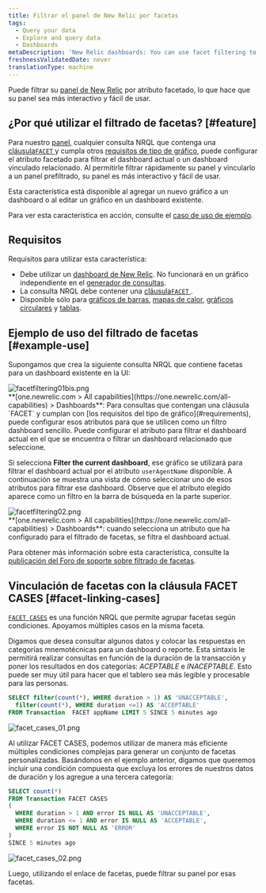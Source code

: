 ```yaml
---
title: Filtrar el panel de New Relic por facetas
tags:
  - Query your data
  - Explore and query data
  - Dashboards
metaDescription: 'New Relic dashboards: You can use facet filtering to filter dashboards by specific attributes.'
freshnessValidatedDate: never
translationType: machine
---
```


Puede filtrar su [panel de New Relic](/docs/dashboards/new-relic-one-dashboards/get-started/introduction-new-relic-one-dashboards) por atributo facetado, lo que hace que su panel sea más interactivo y fácil de usar.

## ¿Por qué utilizar el filtrado de facetas? [#feature]

Para nuestro [panel](/docs/dashboards/new-relic-one-dashboards/get-started/introduction-new-relic-one-dashboards), cualquier consulta NRQL que contenga una [cláusula`FACET` ](/docs/query-data/nrql-new-relic-query-language/getting-started/nrql-syntax-components-functions#sel-facet)y cumpla otros [requisitos de tipo de gráfico](#requirements), puede configurar el atributo facetado para filtrar el dashboard actual o un dashboard vinculado relacionado. Al permitirle filtrar rápidamente su panel y vincularlo a un panel prefiltrado, su panel es más interactivo y fácil de usar.

Esta característica está disponible al agregar un nuevo gráfico a un dashboard o al editar un gráfico en un dashboard existente.

Para ver esta característica en acción, consulte el [caso de uso de ejemplo](#example-use).

## Requisitos

Requisitos para utilizar esta característica:

* Debe utilizar un [dashboard de New Relic](/docs/dashboards/new-relic-one-dashboards/get-started/introduction-new-relic-one-dashboards). No funcionará en un gráfico independiente en el [generador de consultas](/docs/chart-builder/use-chart-builder/get-started/introduction-chart-builder).
* La consulta NRQL debe contener una [cláusula`FACET` ](/docs/query-data/nrql-new-relic-query-language/getting-started/nrql-syntax-components-functions#sel-facet).
* Disponible sólo para [gráficos de barras](/docs/insights/use-insights-ui/manage-dashboards/chart-types#widget-barchart), [mapas de calor](/docs/insights/use-insights-ui/manage-dashboards/chart-types#widget-heatmap), [gráficos circulares](/docs/insights/use-insights-ui/manage-dashboards/chart-types#widget-piechart) y [tablas](/docs/insights/use-insights-ui/manage-dashboards/chart-types#widget-table).

## Ejemplo de uso del filtrado de facetas [#example-use]

Supongamos que crea la siguiente consulta NRQL que contiene facetas para un dashboard existente en la UI:

<img title="facetfiltering01bis.png" alt="facetfiltering01bis.png" src="/images/dashboards_screenshot-crop_facet-filtering.webp" />

<figcaption>
  <DNT>**[one.newrelic.com &gt; All capabilities](https://one.newrelic.com/all-capabilities) &gt; Dashboards**</DNT>: Para consultas que contengan una cláusula `FACET` y cumplan con [los requisitos del tipo de gráfico](#requirements), puede configurar esos atributos para que se utilicen como un filtro dashboard sencillo. Puede configurar el atributo para filtrar el dashboard actual en el que se encuentra o filtrar un dashboard relacionado que seleccione.
</figcaption>

Si selecciona <DNT>**Filter the current dashboard**</DNT>, ese gráfico se utilizará para filtrar el dashboard actual por el atributo `userAgentName` disponible. A continuación se muestra una vista de cómo seleccionar uno de esos atributos para filtrar ese dashboard. Observe que el atributo elegido aparece como un filtro en la barra de búsqueda en la parte superior.

<img title="facetfiltering02.png" alt="facetfiltering02.png" src="/images/dashboards_screenshot-crop_facet-filtering-example.webp" />

<figcaption>
  <DNT>**[one.newrelic.com &gt; All capabilities](https://one.newrelic.com/all-capabilities) &gt; Dashboards**</DNT>: cuando selecciona un atributo que ha configurado para el filtrado de facetas, se filtra el dashboard actual.
</figcaption>

Para obtener más información sobre esta característica, consulte la [publicación del Foro de soporte sobre filtrado de facetas](https://discuss.newrelic.com/t/facet-linking-in-new-relic-one-now-you-can-use-facets-to-filter-your-new-relic-one-dashboards/82289).

## Vinculación de facetas con la cláusula FACET CASES [#facet-linking-cases]

[`FACET CASES`](/docs/query-your-data/nrql-new-relic-query-language/get-started/nrql-syntax-clauses-functions#sel-facet-cases) es una función NRQL que permite agrupar facetas según condiciones. Apoyamos múltiples casos en la misma faceta.

Digamos que desea consultar algunos datos y colocar las respuestas en categorías mnemotécnicas para un dashboard o reporte. Esta sintaxis le permitirá realizar consultas en función de la duración de la transacción y poner los resultados en dos categorías: *ACEPTABLE* e *INACEPTABLE*. Esto puede ser muy útil para hacer que el tablero sea más legible y procesable para las personas.

```sql
SELECT filter(count(*), WHERE duration > 1) AS 'UNACCEPTABLE', 
  filter(count(*), WHERE duration <=1) AS 'ACCEPTABLE' 
FROM Transaction  FACET appName LIMIT 5 SINCE 5 minutes ago
```

<img title="facet_cases_01.png" alt="facet_cases_01.png" src="/images/dashboards_screenshot-crop_facet-cases.webp" />

Al utilizar FACET CASES, podemos utilizar de manera más eficiente múltiples condiciones complejas para generar un conjunto de facetas personalizadas. Basándonos en el ejemplo anterior, digamos que queremos incluir una condición compuesta que excluya los errores de nuestros datos de duración y los agregue a una tercera categoría:

```sql
SELECT count(*)
FROM Transaction FACET CASES 
(
  WHERE duration > 1 AND error IS NULL AS 'UNACCEPTABLE', 
  WHERE duration <= 1 AND error IS NULL AS 'ACCEPTABLE', 
  WHERE error IS NOT NULL AS 'ERROR'
) 
SINCE 5 minutes ago
```

<img title="facet_cases_02.png" alt="facet_cases_02.png" src="/images/dashboards_screenshot-crop_facet-cases-example.webp" />

Luego, utilizando el enlace de facetas, puede filtrar su panel por esas facetas.